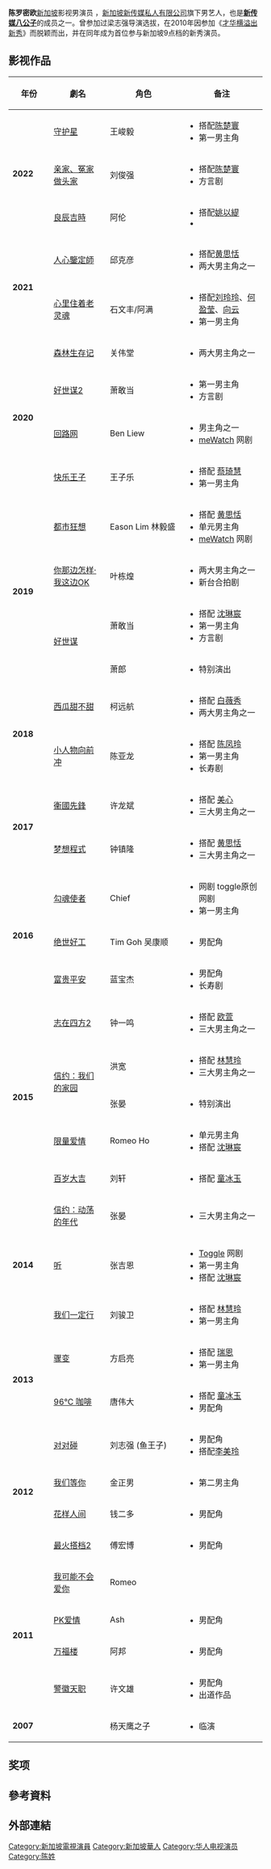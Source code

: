 {{Expand language | zh-yue | page1 = 陳羅密歐 | en | page2 = Romeo Tan | time=2021-1-10}}
{{BLPunsourced | time = 2021-1-10}}
{{艺人
| 姓名 = 陈罗密欧
| 类型 = 男演员
| 英文名 = Romeo Tan
| 出生日期 = {{birth date and age|1985|4|9}}
| 罗马拼音 = Chen Luo Mi Ou
| 国籍 = {{SIN}}
| 出生地点 = {{SGP}}
| 职业 = [[演员|演员]]、[[模特儿|模特儿]]
| 民族 = [[新加坡华人|新加坡华人]]
| 语言 = [[华语|华语]]、[[英语|英语]]、[[新加坡福建话|福建话]]
| 教育程度 = [[南洋理工學院|南洋理工學院]]
| 活躍年代 = 2010年至今
|唱片公司 = 
|经纪公司 = [[新艺经纪|新艺经纪]]<ref>{{cite web|url=https://studios.mediacorp.sg/zh/talents|title=新传媒旗下的新艺经纪|website=新传媒|accessdate=2021-08-25|archive-date=2021-08-25|archive-url=https://web.archive.org/web/20210825012636/https://studios.mediacorp.sg/zh/talents|dead-url=no}}</ref>
| 出道作品 = 《[[警徽天职|警徽天职]]》 
| 代表作品 = 《[[花样人間|花样人間]]》<br>《[[信约：动荡的年代|信约：动荡的年代]]》<br>《[[绝世好工|绝世好工]]》<br>《[[小人物向前冲|小人物向前冲]]》<br>《[[快乐王子_(新加坡电视剧)|快乐王子]]》<br> 《[[心里住着老灵魂|心里住着老灵魂]]》
| 獎項 = {{awards|name=[[才华横溢出新秀|才华横溢出新秀]]|award=3rd runner up |year=2010年}} {{awards|name=[[紅星大獎|紅星大獎]]|award=年度飞跃奖 |year=2013年|title=《花样人间》|role=钱二多}}{{awards|name=[[紅星大獎|紅星大獎]]|award=最佳男配角|year=2017年 |title=《绝世好工》 |role=吴康顺 Tim Goh}}
| IMDb = 
| 相关团体 = [[新传媒八公子|新传媒八公子]]
}}

'''陈罗密欧'''{{BD|1985年|4月9日}}[[新加坡|新加坡]]影视男演员 ，[[新加坡|新加坡]][[新传媒私人有限公司|新传媒私人有限公司]]旗下男艺人，也是'''[[新传媒八公子|新传媒八公子]]'''的成员之一。曾参加过梁志强导演选拔，在2010年因参加《[[才华横溢出新秀|才华横溢出新秀]]》而脱颖而出，并在同年成为首位参与新加坡9点档的新秀演员。

== 影视作品 ==
{|class="wikitable" width="100%"
!style="width:10%"|'''年份'''||style="width:15%"|'''劇名'''||style="width:20%"|'''角色'''||style="width:20%"|'''备注'''
|-
| rowspan="3" | '''2022''' || [[守护星|守护星]] || 王峻毅 || 
*搭配[[陈楚寰|陈楚寰]]
*第一男主角
|-
| [[亲家、冤家做头家|亲家、冤家做头家]] || 刘俊强 ||
*搭配[[陈楚寰|陈楚寰]]
*方言剧
|-
| [[良辰吉時|良辰吉時]] || 阿伦 || 
*搭配[[姚以緹|姚以緹]]
*
|-
| rowspan="2" | '''2021''' 
| [[人心鑒定師|人心鑒定師]] || 邱克彦 || 
*搭配[[黄思恬|黄思恬]]
*两大男主角之一
|-
| [[心里住着老灵魂|心里住着老灵魂]] || 石文丰/阿满 || 
*搭配[[刘玲玲|刘玲玲]]、[[何盈莹|何盈莹]]、[[向云|向云]]
*第一男主角
|-
| rowspan="4" | '''2020''' || [[森林生存记|森林生存记]] || 关伟堂 || 
*两大男主角之一
|-
| [[好世谋2|好世谋2]] || 萧敢当 || 
*第一男主角
*方言剧
|-
| [[回路网|回路网]] || Ben Liew || 
*男主角之一
*[[meWatch|meWatch]] 网剧
|-
| [[快乐王子_(新加坡电视剧)|快乐王子]] || 王子乐 || 
*搭配 [[蔡琦慧|蔡琦慧]] 
*第一男主角
|-
| rowspan="4" | '''2019''' ||  [[都市狂想|都市狂想]] || Eason Lim 林毅盛 || 
*搭配 [[黄思恬|黄思恬]] 
*单元男主角
*[[meWatch|meWatch]] 网剧
|-
| [[你那边怎样·我这边OK|你那边怎样·我这边OK]] || 叶栋煌 || 
*两大男主角之一
*新台合拍剧
|-
|rowspan="2"| [[好世谋_(新加坡電視劇)|好世谋]] || 萧敢当 ||
*搭配 [[沈琳宸|沈琳宸]]
*第一男主角
*方言剧
|-
| 萧郎 ||
*特别演出
|-
| rowspan="2" | '''2018''' || [[西瓜甜不甜|西瓜甜不甜]] || 柯远航 ||
*搭配 [[白薇秀|白薇秀]] 
*两大男主角之一
|-
| [[小人物向前冲|小人物向前冲]] || 陈亚龙 || 
*搭配 [[陈凤玲|陈凤玲]]
*第一男主角
*长寿剧
|- 
| rowspan="2" | '''2017''' || [[衞國先鋒|衞國先鋒]] || 许龙斌 || 
*搭配 [[陈美心|美心]] 
*三大男主角之一
|-
| [[梦想程式|梦想程式]] || 钟镇隆 || 
*搭配 [[黄思恬|黄思恬]] 
*三大男主角之一
|-
| rowspan="3" | '''2016''' || [[勾魂使者|勾魂使者]] || Chief ||
*网剧 toggle原创网剧
*第一男主角
|- 
| [[绝世好工|绝世好工]] || Tim Goh 吴康顺 || 
*男配角
|-
|  [[富贵平安|富贵平安]] || 蓝宝杰 || 
*男配角
*长寿剧
|-
| rowspan="5" | '''2015''' || [[志在四方2|志在四方2]] || 钟一鸣 || 
*搭配 [[欧萱|欧萱]] 
*三大男主角之一
|-
| rowspan="2" |[[信约：我们的家园|信约：我们的家园]] || 洪宽 || 
*搭配 [[林慧玲|林慧玲]] 
*三大男主角之一
|-
 || 张晏 ||
*特别演出
|-
| [[限量爱情|限量爱情]] || Romeo Ho ||
*单元男主角
*搭配 [[沈琳宸|沈琳宸]]
|-
| [[百岁大吉|百岁大吉]] || 刘轩 || 
*搭配 [[童冰玉|童冰玉]]
|-
| rowspan="3"| '''2014''' || [[信约：动荡的年代|信约：动荡的年代]] || 张晏 ||
*三大男主角之一
|-
| [[听|听]] || 张吉恩 || 
*[[Toggle|Toggle]] 网剧
*第一男主角
*搭配 [[沈琳宸|沈琳宸]]
|-
| [[我们一定行|我们一定行]] || 刘骏卫 || 
*搭配 [[林慧玲|林慧玲]] 
*第一男主角
|-
| rowspan="2" | '''2013''' || [[骤变|骤变]] || 方启亮 || 
*搭配 [[瑞恩|瑞恩]] 
*第一男主角
|-
| [[96°C_咖啡|96°C 咖啡]] || 唐伟大 || 
*搭配 [[童冰玉|童冰玉]]
*男配角
|-
| rowspan="4" | '''2012''' || [[对对碰|对对碰]]|| 刘志强 (鱼王子) || 
*男配角
*搭配[[李美玲|李美玲]]
|-
| [[我们等你|我们等你]] || 金正男 || 
*第二男主角
|-
| [[花样人间|花样人间]] || 钱二多 || 
*男配角
|-
| [[最火搭档2|最火搭档2]] || 傅宏博 || 
*男配角
|-
| rowspan="4" | '''2011''' || [[我可能不会爱你|我可能不会爱你]] || Romeo || 
|-
| [[PK爱情|PK爱情]] ||Ash ||
*男配角
|-
| [[万福楼|万福楼]] || 阿邦 ||
*男配角
|-
| [[警徽天职|警徽天职]] || 许文雄 || 
*男配角
*出道作品
|-
|'''2007'''||{{tsl|en|Happily Ever After|凡间新仙人}}||杨天鹰之子||
*临演
|}

==奖项==

== 參考資料 ==
{{reflist}}

==  外部連結 ==

{{新傳媒私人}}
{{新传媒八公子}}
{{才华横溢出新秀}}
{{Authority control}}
{{DEFAULTSORT:C}}
[[Category:新加坡電視演員|Category:新加坡電視演員]]
[[Category:新加坡華人|Category:新加坡華人]]
[[Category:华人电视演员|Category:华人电视演员]]
[[Category:陈姓|Category:陈姓]]